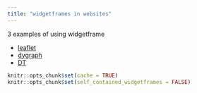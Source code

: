 ```yaml
---
title: "widgetframes in websites"
---
```



3 examples of using widgetframe 

- [leaflet](leaflet.html)
- [dygraph](dygraph.html)
- [DT](dt.html)

```r
knitr::opts_chunk$set(cache = TRUE)
knitr::opts_chunk$set(self_contained_widgetframes = FALSE)
```
